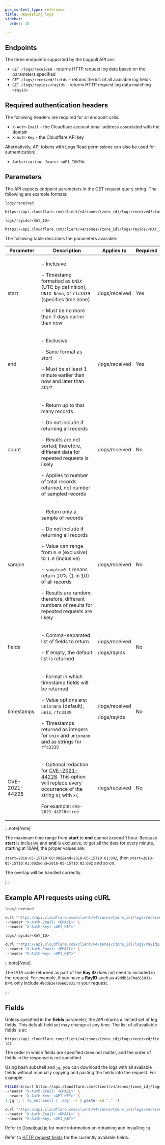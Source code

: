```yaml
---
pcx_content_type: reference
title: Requesting logs
sidebar:
  order: 15

---
```


## Endpoints

The three endpoints supported by the Logpull API are:

* `GET /logs/received` - returns HTTP request log data based on the parameters specified
* `GET /logs/received/fields` - returns the list of all available log fields
* `GET /logs/rayids/<rayid>` - returns HTTP request log data matching `<rayid>`

## Required authentication headers

The following headers are required for all endpoint calls:

* `X-Auth-Email` - the Cloudflare account email address associated with the domain
* `X-Auth-Key` - the Cloudflare API key

Alternatively, API tokens with Logs Read permissions can also be used for authentication:

* `Authorization: Bearer <API_TOKEN>`

## Parameters

The API expects endpoint parameters in the GET request query string. The following are example formats:

`logs/received`

```bash
https://api.cloudflare.com/client/v4/zones/{zone_id}/logs/received?start=<unix|rfc3339>&end=<unix|rfc3339>[&count=<int>][&sample=<float>][&fields=<FIELDS>][&timestamps=<string>][&CVE-2021-44228=<boolean>]
```

`logs/rayids/<RAY_ID>`

```bash
https://api.cloudflare.com/client/v4/zones/{zone_id}/logs/rayids/<RAY_ID>?[&fields=<string>][&timestamps=<strings>]
```

The following table describes the parameters available:



| Parameter      | Description                                                                                                                                                                                                                                                                                                                          | Applies to                                | Required |
| -------------- | ------------------------------------------------------------------------------------------------------------------------------------------------------------------------------------------------------------------------------------------------------------------------------------------------------------------------------------ | ----------------------------------------- | -------- |
| start          | <p>- Inclusive</p> <p>- Timestamp formatted as `UNIX` (UTC by definition), `UNIX Nano`, or `rfc3339` (specifies time zone)</p> <p>- Must be no more than 7 days earlier than now</p>                                                                                                                                                 | /logs/received                            | Yes      |
| end            | <p>- Exclusive</p> <p>- Same format as <em>start</em></p> <p>- Must be at least 1 minute earlier than now and later than <em>start</em></p>                                                                                                                                                                                          | /logs/received                            | Yes      |
| count          | <p>- Return up to that many records</p> <p>- Do not include if returning all records</p> <p>- Results are not sorted; therefore, different data for repeated requests is likely</p> <p></p> <p>- Applies to number of total records returned, not number of sampled records</p>                                                      | /logs/received                            | No       |
| sample         | <p>- Return only a sample of records</p> <p>- Do not include if returning all records</p> <p>- Value can range from `0.0` (exclusive) to `1.0` (inclusive)</p> <p>- `sample=0.1` means return 10% (1 in 10) of all records</p> <p>- Results are random; therefore, different numbers of results for repeated requests are likely</p> | /logs/received                            | No       |
| fields         | <p>- Comma-separated list of fields to return</p> <p>- If empty, the default list is returned</p>                                                                                                                                                                                                                                    | <p>/logs/received</p> <p>/logs/rayids</p> | No       |
| timestamps     | <p>- Format in which timestamp fields will be returned</p> <p>- Value options are: `unixnano` (default), `unix`, `rfc3339`</p> <p>- Timestamps returned as integers for `unix` and `unixnano` and as strings for `rfc3339`</p>                                                                                                       | <p>/logs/received</p> <p>/logs/rayids</p> | No       |
| CVE-2021-44228 | <p>- Optional redaction for [CVE-2021-44228](https://www.cve.org/CVERecord?id=CVE-2021-44228). This option will replace every occurrence of the string `${` with `x{`.</p> <p> For example: `CVE-2021-44228=true` </p>                                                                                                               | <p>/logs/received</p>                     | No       |



:::note[Note]


The maximum time range from **start** to **end** cannot exceed 1 hour. Because **start** is inclusive and **end** is exclusive, to get all the data for every minute, starting at 10AM, the proper values are:

`start=2018-05-15T10:00:00Z&end=2018-05-15T10:01:00Z`, then `start=2018-05-15T10:01:00Z&end=2018-05-15T10:02:00Z` and so on.

The overlap will be handled correctly.


:::

## Example API requests using cURL

`logs/received`

```bash
curl "https://api.cloudflare.com/client/v4/zones/{zone_id}/logs/received?start=2017-07-18T22:00:00Z&end=2017-07-18T22:01:00Z&count=1&fields=ClientIP,ClientRequestHost,ClientRequestMethod,ClientRequestURI,EdgeEndTimestamp,EdgeResponseBytes,EdgeResponseStatus,EdgeStartTimestamp,RayID" \
--header "X-Auth-Email: <EMAIL>" \
--header "X-Auth-Key: <API_KEY>"
```

`logs/rayids/<RAY_ID>`

```bash
curl "https://api.cloudflare.com/client/v4/zones/{zone_id}/logs/rayids/47ff6e2c812d3ccb?timestamps=rfc3339" \
--header "X-Auth-Email: <EMAIL>" \
--header "X-Auth-Key: <API_KEY>"
```

:::note[Note]


The IATA code returned as part of the **Ray ID** does not need to included in the request. For example, if you have a **RayID** such as `49ddb3e70e665831-DFW`, only include `49ddb3e70e665831` in your request.


:::

## Fields

Unless specified in the **fields** parameter, the API returns a limited set of log fields. This default field set may change at any time. The list of all available fields is at:

`https://api.cloudflare.com/client/v4/zones/{zone_id}/logs/received/fields`

The order in which fields are specified does not matter, and the order of fields in the response is not specified.

Using bash subshell and `jq`, you can download the logs with all available fields without manually copying and pasting the fields into the request. For example:

```bash
FIELDS=$(curl https://api.cloudflare.com/client/v4/zones/{zone_id}/logs/received/fields \
--header "X-Auth-Email: <EMAIL>" \
--header "X-Auth-Key: <API_KEY>" \
| jq '. | to_entries[] | .key' -r | paste -sd "," -)

curl "https://api.cloudflare.com/client/v4/zones/{zone_id}/logs/received?start=2017-07-18T22:00:00Z&end=2017-07-18T22:01:00Z&count=1&fields=$FIELDS" \
--header "X-Auth-Email: <EMAIL>" \
--header "X-Auth-Key: <API_KEY>"
```

Refer to [Download jq](https://jqlang.github.io/jq/download/) for more information on obtaining and installing `jq`.

Refer to [HTTP request fields](/logs/reference/log-fields/zone/http_requests) for the currently available fields.
